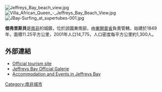 [[Image:Jeffreys_Bay_beach_view.jpg|right]]
[[Image:Villa_African_Queen_-_Jeffreys_Bay_Beach_View.jpg|right]]
[[Image:JBay-Surfing_at_supertubes-001.jpg|right]]

'''傑弗里斯貝'''是[[南非|南非]]的城鎮，位於該國東南部，由[[東開普省|東開普省]]負責管轄，始建於1849年，面積11.25平方公里，2001年人口14,775，人口密度每平方公里約1,300人。

==外部連結==
* [http://www.jeffreysbaytourism.org/ Official tourism site] {{Wayback|url=http://www.jeffreysbaytourism.org/ |date=20201123154927 }}
* [https://web.archive.org/web/20131018081017/http://vaq.si/galerija2?GalerijaID=36#show/ Jeffreys Bay Official Galerie]
* [http://www.jeffreysbay.co.za/ Accommodation and Events in Jeffreys Bay] {{Wayback|url=http://www.jeffreysbay.co.za/ |date=20201028051428 }}

{{SouthAfrica-geo-stub}}
[[Category:南非城市|Category:南非城市]]
